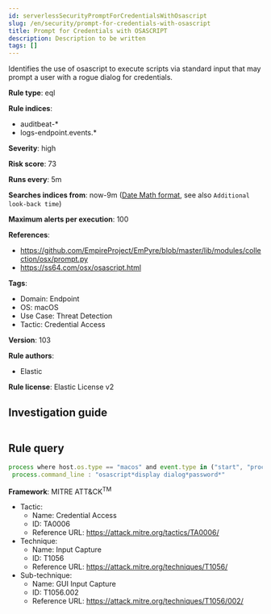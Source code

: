 ```yaml
---
id: serverlessSecurityPromptForCredentialsWithOsascript
slug: /en/security/prompt-for-credentials-with-osascript
title: Prompt for Credentials with OSASCRIPT
description: Description to be written
tags: []
---
```


<div id="prompt-for-credentials-with-osascript"></div>

Identifies the use of osascript to execute scripts via standard input that may prompt a user with a rogue dialog for credentials.

**Rule type**: eql

**Rule indices**: 

* auditbeat-*
* logs-endpoint.events.*

**Severity**: high

**Risk score**: 73

**Runs every**: 5m

**Searches indices from**: now-9m ([Date Math format](((ref))/common-options.html#date-math), see also <DocLink id="serverlessSecurityRulesUiCreate" section="set-the-rules-schedule">`Additional look-back time`</DocLink>)

**Maximum alerts per execution**: 100

**References**: 

* https://github.com/EmpireProject/EmPyre/blob/master/lib/modules/collection/osx/prompt.py
* https://ss64.com/osx/osascript.html

**Tags**: 

* Domain: Endpoint
* OS: macOS
* Use Case: Threat Detection
* Tactic: Credential Access

**Version**: 103

**Rule authors**: 

* Elastic

**Rule license**: Elastic License v2

## Investigation guide

```markdown

```

## Rule query

```js
process where host.os.type == "macos" and event.type in ("start", "process_started") and process.name : "osascript" and
 process.command_line : "osascript*display dialog*password*"

```

**Framework**: MITRE ATT&CK<sup>TM</sup>

* Tactic:
    * Name: Credential Access
    * ID: TA0006
    * Reference URL: https://attack.mitre.org/tactics/TA0006/
* Technique:
    * Name: Input Capture
    * ID: T1056
    * Reference URL: https://attack.mitre.org/techniques/T1056/
* Sub-technique:
    * Name: GUI Input Capture
    * ID: T1056.002
    * Reference URL: https://attack.mitre.org/techniques/T1056/002/

